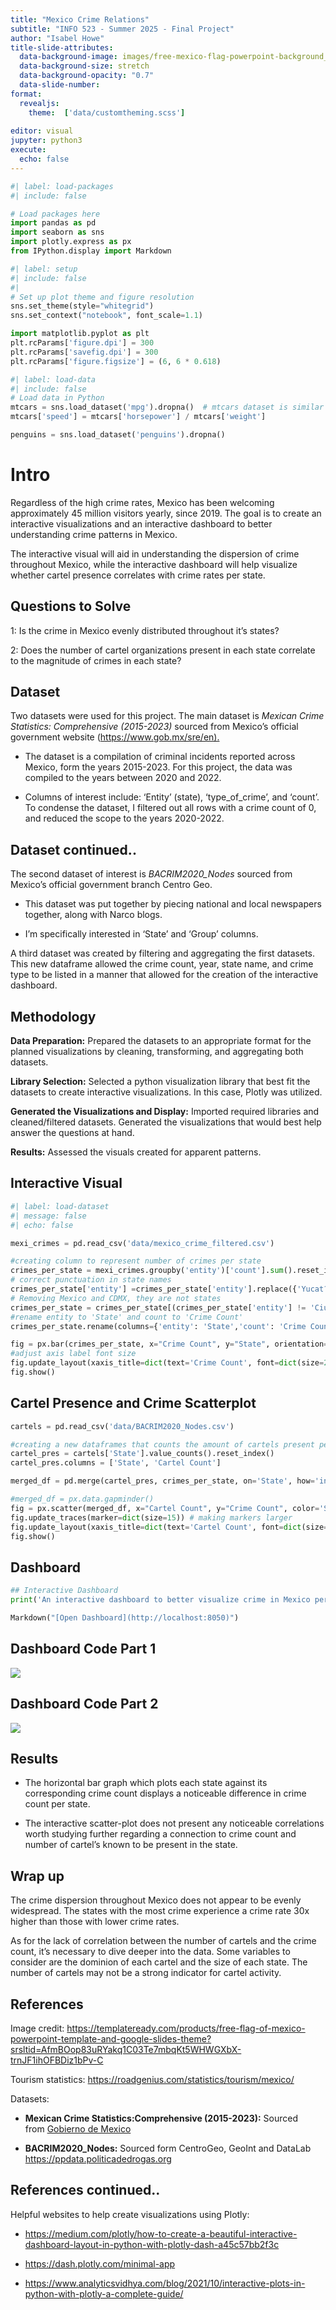 ```yaml
---
title: "Mexico Crime Relations"
subtitle: "INFO 523 - Summer 2025 - Final Project"
author: "Isabel Howe"
title-slide-attributes: 
  data-background-image: images/free-mexico-flag-powerpoint-background_300x300.avif
  data-background-size: stretch
  data-background-opacity: "0.7"
  data-slide-number:
format:
  revealjs:
    theme:  ['data/customtheming.scss']
  
editor: visual
jupyter: python3
execute:
  echo: false
---
```


```python
#| label: load-packages
#| include: false

# Load packages here
import pandas as pd
import seaborn as sns
import plotly.express as px
from IPython.display import Markdown

```

```python
#| label: setup
#| include: false
#| 
# Set up plot theme and figure resolution
sns.set_theme(style="whitegrid")
sns.set_context("notebook", font_scale=1.1)

import matplotlib.pyplot as plt
plt.rcParams['figure.dpi'] = 300
plt.rcParams['savefig.dpi'] = 300
plt.rcParams['figure.figsize'] = (6, 6 * 0.618)
```

```python
#| label: load-data
#| include: false
# Load data in Python
mtcars = sns.load_dataset('mpg').dropna()  # mtcars dataset is similar to the mpg dataset from seaborn
mtcars['speed'] = mtcars['horsepower'] / mtcars['weight']

penguins = sns.load_dataset('penguins').dropna()
```

# Intro

Regardless of the high crime rates, Mexico has been welcoming approximately 45 million visitors yearly, since 2019. The goal is to create an interactive visualizations and an interactive dashboard to better understanding crime patterns in Mexico.

The interactive visual will aid in understanding the dispersion of crime throughout Mexico, while the interactive dashboard will help visualize whether cartel presence correlates with crime rates per state.

## Questions to Solve

1: Is the crime in Mexico evenly distributed throughout it's states?

2: Does the number of cartel organizations present in each state correlate to the magnitude of crimes in each state?

## Dataset

Two datasets were used for this project. The main dataset is *Mexican Crime Statistics: Comprehensive (2015-2023)* sourced from Mexico's official government website (<https://www.gob.mx/sre/en).>

-   The dataset is a compilation of criminal incidents reported across Mexico, form the years 2015-2023. For this project, the data was compiled to the years between 2020 and 2022.

-   Columns of interest include: 'Entity' (state), 'type_of_crime', and 'count'. To condense the dataset, I filtered out all rows with a crime count of 0, and reduced the scope to the years 2020-2022.

## Dataset continued..

The second dataset of interest is *BACRIM2020_Nodes* sourced from Mexico's official government branch Centro Geo.

-   This dataset was put together by piecing national and local newspapers together, along with Narco blogs.

-   I'm specifically interested in 'State' and 'Group' columns.

A third dataset was created by filtering and aggregating the first datasets. This new dataframe allowed the crime count, year, state name, and crime type to be listed in a manner that allowed for the creation of the interactive dashboard.

## Methodology

**Data Preparation:** Prepared the datasets to an appropriate format for the planned visualizations by cleaning, transforming, and aggregating both datasets.

**Library Selection:** Selected a python visualization library that best fit the datasets to create interactive visualizations. In this case, Plotly was utilized.

**Generated the Visualizations and Display:** Imported required libraries and cleaned/filtered datasets. Generated the visualizations that would best help answer the questions at hand.

**Results:** Assessed the visuals created for apparent patterns.

## Interactive Visual

```python
#| label: load-dataset
#| message: false
#| echo: false

mexi_crimes = pd.read_csv('data/mexico_crime_filtered.csv')

#creating column to represent number of crimes per state
crimes_per_state = mexi_crimes.groupby('entity')['count'].sum().reset_index()
# correct punctuation in state names
crimes_per_state['entity'] =crimes_per_state['entity'].replace({'Yucat?n': 'Yucatán', 'Quer?taro': 'Querétaro', 'Michoac?n de Ocampo': 'Michoacán', 'Nuevo Le?n': 'Nuevo León', 'San Luis Potos?': 'San Luis Potosí', 'Veracruz de Ignacio de la Llave' : 'Veracruz'}) 
# Removing Mexico and CDMX, they are not states
crimes_per_state = crimes_per_state[(crimes_per_state['entity'] != 'Ciudad de M?xico') &(crimes_per_state['entity'] != 'M?xico') & (crimes_per_state['entity'] != 'Aguascalientes')]
#rename entity to 'State' and count to 'Crime Count'
crimes_per_state.rename(columns={'entity': 'State','count': 'Crime Count'}, inplace = True)

fig = px.bar(crimes_per_state, x="Crime Count", y="State", orientation='h')  # create the horizontal bar graph
#adjust axis label font size
fig.update_layout(xaxis_title=dict(text='Crime Count', font=dict(size=28)), yaxis_title=dict(text='State', font=dict(size=28)))
fig.show()

```

## Cartel Presence and Crime Scatterplot

```python
cartels = pd.read_csv('data/BACRIM2020_Nodes.csv')

#creating a new dataframes that counts the amount of cartels present per state
cartel_pres = cartels['State'].value_counts().reset_index()
cartel_pres.columns = ['State', 'Cartel Count']

merged_df = pd.merge(cartel_pres, crimes_per_state, on='State', how='inner')

#merged_df = px.data.gapminder()
fig = px.scatter(merged_df, x="Cartel Count", y="Crime Count", color='State')
fig.update_traces(marker=dict(size=15)) # making markers larger
fig.update_layout(xaxis_title=dict(text='Cartel Count', font=dict(size=28)), yaxis_title=dict(text='Crime Count', font=dict(size=28)))
fig.show()


```

## Dashboard

```python
## Interactive Dashboard
print('An interactive dashboard to better visualize crime in Mexico per State')

Markdown("[Open Dashboard](http://localhost:8050)")


```

## Dashboard Code Part 1

![](images/Dash_code_1.png)

## Dashboard Code Part 2

![](images/Dash_code_2.png)

## Results

-   The horizontal bar graph which plots each state against its corresponding crime count displays a noticeable difference in crime count per state.

-   The interactive scatter-plot does not present any noticeable correlations worth studying further regarding a connection to crime count and number of cartel's known to be present in the state.

## Wrap up

The crime dispersion throughout Mexico does not appear to be evenly widespread. The states with the most crime experience a crime rate 30x higher than those with lower crime rates.

As for the lack of correlation between the number of cartels and the crime count, it's necessary to dive deeper into the data. Some variables to consider are the dominion of each cartel and the size of each state. The number of cartels may not be a strong indicator for cartel activity.

## References

Image credit: <https://templateready.com/products/free-flag-of-mexico-powerpoint-template-and-google-slides-theme?srsltid=AfmBOop83uRYakq1C03Te7mbqKt5WHWGXbX-trnJF1ihOFBDiz1bPv-C>

Tourism statistics: <https://roadgenius.com/statistics/tourism/mexico/>

Datasets:

-   **Mexican Crime Statistics:Comprehensive (2015-2023):** Sourced from [Gobierno de Mexico](https://www.gob.mx/sesnsp/acciones-y-programas/datos-abiertos-de-incidencia-delictiva)

-   **BACRIM2020_Nodes:** Sourced form CentroGeo, GeoInt and DataLab [https://ppdata.politicadedrogas.org](https://ppdata.politicadedrogas.org/)

## References continued..

Helpful websites to help create visualizations using Plotly:

-   <https://medium.com/plotly/how-to-create-a-beautiful-interactive-dashboard-layout-in-python-with-plotly-dash-a45c57bb2f3c>

-   <https://dash.plotly.com/minimal-app>

-   <https://www.analyticsvidhya.com/blog/2021/10/interactive-plots-in-python-with-plotly-a-complete-guide/>